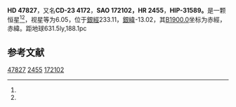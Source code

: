 {{Starbox begin
| name = HD 47827
}}
{{Starbox observe
| epoch = [[J2000.0|J2000.0]]
| constell = {{星座名待查}}<ref name=SIMBAD>{{cite web
 | url=http://simbad.u-strasbg.fr/simbad/sim-id?Ident=HR+2455
 | title =Pulsating variable Star
 | publisher=Centre de Données astronomiques de Strasbourg
 | work=SIMBAD
 | accessdate=2012-07-13}}</ref><ref name=DATA>{{cite web
 | url=http://vizier.u-strasbg.fr/viz-bin/VizieR-5?-out.add=.&-source=5050&-corr=PK=HR&-out.max=9999&HR=2455
 | title=VizieR Detailed Page
 | accessdate=2012-07-13
 | archive-date=2016-03-05
 | archive-url=https://web.archive.org/web/20160305060848/http://vizier.u-strasbg.fr/viz-bin/VizieR-5?-out.add=.&-source=5050&-corr=PK=HR&-out.max=9999&HR=2455
 | dead-url=no
 }}</ref>
| 星官 = 
| ra = {{RA|6|39|36.3}}<ref name=SIMBAD /><ref name=DATA />
| dec = {{DEC|-23|41|44}}<ref name=SIMBAD /><ref name=DATA />
| appmag_v = 6.05<ref name=SIMBAD /><ref name=DATA />
}}
{{Starbox character
| class = A0<ref name=SIMBAD /><ref name=DATA />
| b-v = -0.03<ref name=SIMBAD /><ref name=DATA />
| u-b = -0.06<ref name=SIMBAD /><ref name=DATA />
| r-i = <ref name=SIMBAD /><ref name=DATA />
| variable = 
}}
{{Starbox astrometry
| radial_v = -0.06
| prop_mo_ra = 26
| parallax = 
| p_error = 
}}
{{Starbox catalog
| names =CD-23 4172，[[SAO星表|SAO]] 172102，[[HD星表|HD]] 47827，[[HR星表|HR]] 2455}}
{{Starbox reference |Simbad=HR+2455}}
{{Starbox end}}

'''HD 47827'''，又名'''CD-23 4172'''，'''SAO 172102，''''''HR 2455'''，'''HIP-31589。'''是一颗恒星<ref name=SIMBAD /><ref name=DATA />，视星等为6.05，位于[[銀道座標系|銀經]]233.11，[[銀道座標系|銀緯]]-13.02，其[[B1900.0|B1900.0]]坐标为赤經{{RA|6|35|26.6}}，赤緯{{DEC|-23|-13.02|17}}。距地球631.5ly,188.1pc

== 参考文献 ==
{{reflist}}

{{star-stub}}

[[Category:HD和HDE天體|47827]]
[[Category:HR天體|2455]]
[[Category:SAO天體|172102]]